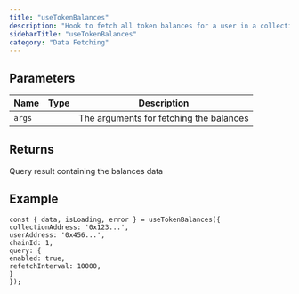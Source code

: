 ```yaml
---
title: "useTokenBalances"
description: "Hook to fetch all token balances for a user in a collection"
sidebarTitle: "useTokenBalances"
category: "Data Fetching"
---
```


## Parameters

| Name | Type | Description |
|------|------|-------------|
| `args` |  | The arguments for fetching the balances |

## Returns

Query result containing the balances data

## Example

```tsx
const { data, isLoading, error } = useTokenBalances({
collectionAddress: '0x123...',
userAddress: '0x456...',
chainId: 1,
query: {
enabled: true,
refetchInterval: 10000,
}
});
```

